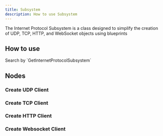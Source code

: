 ```yaml
---
title: Subsystem
description: How to use Subsystem
---
```



The Internet Protocol Subsystem is a class designed to simplify the creation of UDP, TCP, HTTP, and WebSocket objects using blueprints

## How to use

<Steps>
  <Step>
    Search by `GetInternetProtocolSubsystem`
    <ImageZoom src="/img/subsystem/searchbox.png" width={405} height={404} />
  </Step>
</Steps>

## Nodes

### Create UDP Client

<ImageZoom src="/img/subsystem/createudpclient.png" width={267} height={214} />

### Create TCP Client

<ImageZoom src="/img/subsystem/createtcpclient.png" width={267} height={214} />

### Create HTTP Client

<ImageZoom src="/img/subsystem/createhttpclient.png" width={267} height={214} />

### Create Websocket Client

<ImageZoom src="/img/subsystem/createwebsocketclient.png" width={267} height={214} />